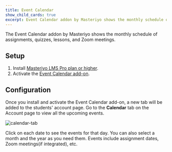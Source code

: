 ```yaml
---
title: Event Calendar
show_child_cards: true
excerpt: Event Calendar addon by Masteriyo shows the monthly schedule of assignments, quizzes, lessons, and Zoom meetings.
---
```


The Event Calendar addon by Masteriyo shows the monthly schedule of assignments, quizzes, lessons, and Zoom meetings.

## Setup

1. Install [Masteriyo LMS Pro plan or higher](https://docs.masteriyo.com/getting-started/installation#installing-masteriyo-lms-pro-version).
2. Activate the [Event Calendar add-on](https://docs.masteriyo.com/getting-started/activate-masteriyo-addons).

## Configuration

Once you install and activate the Event Calendar add-on, a new tab will be added to the students' account page. Go to the **Calendar** tab on the Account page to view all the upcoming events.

![calendar-tab](https://github.com/Masteriyo/masteriyo-docs/assets/75772539/587f4911-0817-44dd-a290-adf1efddb56b)

Click on each date to see the events for that day. You can also select a month and the year as you need them. Events include assignment dates, Zoom meetings(if integrated), etc.
